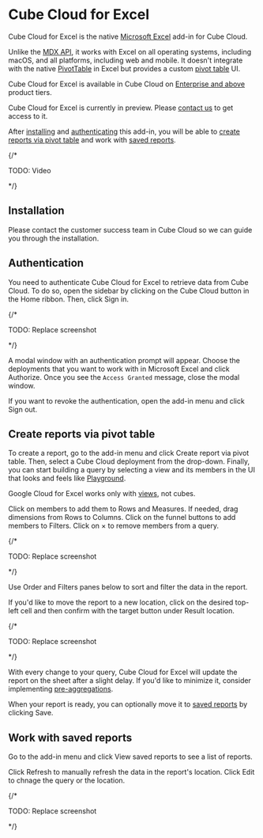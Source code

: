 # Cube Cloud for Excel

Cube Cloud for Excel is the native [Microsoft Excel][ref-excel] add-in for Cube Cloud.

Unlike the [MDX API][ref-mdx-api], it works with Excel on all operating systems,
including macOS, and all platforms, including web and mobile. It doesn't integrate
with the native [PivotTable][link-pivottable] in Excel but provides a custom
[pivot table](#create-reports-via-pivot-table) UI.

<SuccessBox>

Cube Cloud for Excel is available in Cube Cloud on [Enterprise and above](https://cube.dev/pricing) product tiers.

</SuccessBox>

<WarningBox>

Cube Cloud for Excel is currently in preview. Please [contact us](https://cube.dev/contact) to get access to it.

</WarningBox>

After [installing](#installation) and [authenticating](#authentication) this
add-in, you will be able to [create reports via pivot
table](#create-reports-via-pivot-table) and work with [saved
reports](#work-with-saved-reports).

{/*

TODO: Video

<YouTubeVideo
  url="https://www.youtube.com/embed/qPp9hroqd4g"
  aspectRatio={4/2.56}
/>

*/}

## Installation

<WarningBox>

Please contact the customer success team in Cube Cloud so we can guide you
through the installation.

</WarningBox>

## Authentication

You need to authenticate Cube Cloud for Excel to retrieve data from Cube Cloud.
To do so, open the sidebar by clicking on the <Btn>Cube Cloud</Btn> button in
the <Btn>Home</Btn> ribbon. Then, click <Btn>Sign in</Btn>.

{/*

TODO: Replace screenshot

*/}

<Screenshot
  src="https://ucarecdn.com/d47c8faa-97ed-4ce1-ba0e-99b7add1ab61/"
  highlight="inset(15% 0 55% 76.5% round 10px)"
/>

A modal window with an authentication prompt will appear. Choose the deployments
that you want to work with in Microsoft Excel and click <Btn>Authorize</Btn>.
Once you see the `Access Granted` message, close the modal window.

If you want to revoke the authentication, open the add-in menu and click
<Btn>Sign out</Btn>.

## Create reports via pivot table

To create a report, go to the add-in menu and click <Btn>Create report via pivot
table</Btn>. Then, select a Cube Cloud deployment from the drop-down. Finally,
you can start building a query by selecting a view and its members in the UI that
looks and feels like [Playground][ref-playground].

<InfoBox>

Google Cloud for Excel works only with [views][ref-views], not cubes.

</InfoBox>

Click on members to add them to <Btn>Rows</Btn> and <Btn>Measures</Btn>.
If needed, drag dimensions from <Btn>Rows</Btn> to <Btn>Columns</Btn>. Click on
the funnel buttons to add members to <Btn>Filters</Btn>. Click on <Btn>×</Btn> to
remove members from a query.

{/*

TODO: Replace screenshot

*/}

<Screenshot
  src="https://ucarecdn.com/acc8e133-f237-4aa7-a725-f32dd4a2ebdb/"
  highlight="inset(10% 0 5% 76.5% round 10px)"
/>

Use <Btn>Order</Btn> and <Btn>Filters</Btn> panes below to sort and filter the
data in the report.

If you'd like to move the report to a new location, click on the desired top-left
cell and then confirm with the target button under <Btn>Result location</Btn>.

{/*

TODO: Replace screenshot

*/}

<Screenshot
  src="https://ucarecdn.com/5a8d2b6a-b415-46ee-9e03-57ea5eeb693a/"
  highlight="inset(52.5% 0 5% 76.5% round 10px)"
/>

With every change to your query, Cube Cloud for Excel will update the report on
the sheet after a slight delay. If you'd like to minimize it, consider
implementing [pre-aggregations][ref-pre-aggs].

When your report is ready, you can optionally move it to [saved reports](#work-with-saved-reports)
by clicking <Btn>Save</Btn>.

## Work with saved reports

Go to the add-in menu and click <Btn>View saved reports</Btn> to see a list of
reports.

Click <Btn>Refresh</Btn> to manually refresh the data in the report's location.
Click <Btn>Edit</Btn> to chnage the query or the location.

{/*

TODO: Replace screenshot

*/}

<Screenshot
  src="https://ucarecdn.com/c8d490c6-80bf-44fe-9233-45121a7c4088/"
  highlight="inset(15% 0 25% 76.5% round 10px)"
/>


[ref-excel]: /product/configuration/visualization-tools/excel
[ref-mdx-api]: /product/apis-integrations/mdx-api
[link-pivottable]: https://support.microsoft.com/en-us/office/create-a-pivottable-to-analyze-worksheet-data-a9a84538-bfe9-40a9-a8e9-f99134456576
[ref-playground]: /product/workspace/playground
[ref-views]: /product/data-modeling/concepts#views
[ref-pre-aggs]: /product/caching/using-pre-aggregations